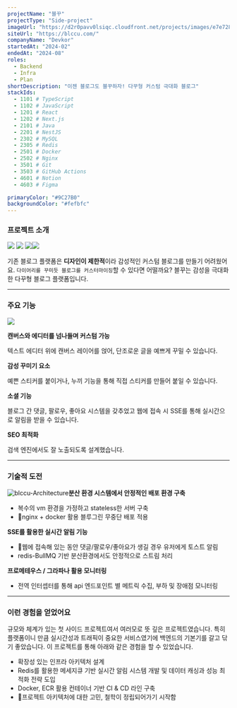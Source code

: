 ```yaml
---
projectName: "블꾸"
projectType: "Side-project"
imageUrl: "https://d2r0pavv0lsiqc.cloudfront.net/projects/images/e7e7287a-1feb-46d9-9c9a-7ada0be02763.webp"
siteUrl: "https://blccu.com/"
companyName: "Devkor"
startedAt: "2024-02"
endedAt: "2024-08"
roles:
  - Backend
  - Infra
  - Plan
shortDescription: "이젠 블로그도 블꾸하자! 다꾸형 커스텀 극대화 블로그"
stackIds:
  - 1101 # TypeScript
  - 1102 # JavaScript
  - 1201 # React
  - 1202 # Next.js
  - 2101 # Java
  - 2201 # NestJS
  - 2302 # MySQL
  - 2305 # Redis
  - 2501 # Docker
  - 2502 # Nginx
  - 3501 # Git
  - 3503 # GitHub Actions
  - 4601 # Notion
  - 4603 # Figma

primaryColor: "#9C27B0"
backgroundColor: "#fefbfc"
---
```


### 프로젝트 소개

![](https://d2r0pavv0lsiqc.cloudfront.net/projects/images/f343786b-2cce-4052-bc64-ee72e3c56665.webp)
![](https://d2r0pavv0lsiqc.cloudfront.net/projects/images/ac8bebcc-c315-46ad-81dd-46d1814b7009.webp)
![](https://d2r0pavv0lsiqc.cloudfront.net/projects/images/64044e29-57dd-4e41-834c-7f5237a7234f.webp)![](https://d2r0pavv0lsiqc.cloudfront.net/projects/images/2af16068-b756-47ad-bde1-7808d2096610.webp)

기존 블로그 플랫폼은 **디자인이 제한적**이라 감성적인 커스텀 블로그를 만들기 어려웠어요.
`다이어리를 꾸미듯 블로그를 커스터마이징`할 수 있다면 어떨까요?
블꾸는 감성을 극대화한 다꾸형 블로그 플랫폼입니다.

---

### **주요 기능**

![](https://d2r0pavv0lsiqc.cloudfront.net/projects/images/b634faa9-e5fa-4b23-b249-ca581c986d6b.webp)

**캔버스와 에디터를 넘나들며 커스텀 가능**

텍스트 에디터 위에 캔버스 레이어를 얹어, 단조로운 글을 예쁘게 꾸밀 수 있습니다.

**감성 꾸미기 요소**

예쁜 스티커를 붙이거나, 누끼 기능을 통해 직접 스티커를 만들어 붙일 수 있습니다.

**소셜 기능**

블로그 간 댓글, 팔로우, 좋아요 시스템을 갖추었고 웹에 접속 시 SSE를 통해 실시간으로 알림을 받을 수 있습니다.

**SEO 최적화**

검색 엔진에서도 잘 노출되도록 설계했습니다.

---

### **기술적 도전**

![blccu-Architecture](https://d2r0pavv0lsiqc.cloudfront.net/projects/images/8a71a90c-4780-4833-b92f-8188db808b69.png "Architecture")**분산 환경 시스템에서 안정적인 배포 환경 구축**

- 복수의 vm 환경을 가정하고 stateless한 서버 구축
- nginx + docker 활용 블루그린 무중단 배포 적용

**SSE를 활용한 실시간 알림 기능**

- 웹에 접속해 있는 동안 댓글/팔로우/좋아요가 생길 경우 유저에게 토스트 알림
- redis-BullMQ 기반 분산환경에서도 안정적으로 스트림 처리

**프로메테우스 / 그라파나 활용 모니터링**

- 전역 인터셉터를 통해 api 엔드포인트 별 메트릭 수집, 부하 및 장애점 모니터링

---

### **이런 경험을 얻었어요**

규모와 체계가 있는 첫 사이드 프로젝트여서 여러모로 뜻 깊은 프로젝트였습니다. 특히 플랫폼이니 만큼 실시간성과 트래픽이 중요한 서비스였기에 백엔드의 기본기를 갈고 닦기 좋았습니다. 이 프로젝트를 통해 아래와 같은 경험을 할 수 있었습니다.

- 확장성 있는 인프라 아키텍처 설계
- Redis를 활용한 메세지큐 기반 실시간 알림 시스템 개발 및 데이터 캐싱과 성능 최적화 전략 도입 
- Docker, ECR 활용 컨테이너 기반 CI & CD 라인 구축
- 프로젝트 아키텍처에 대한 고민, 철학이 정립되어가기 시작함
